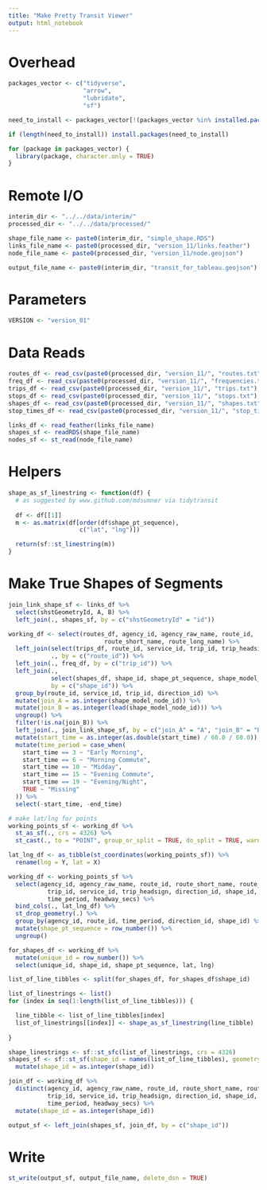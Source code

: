 ```yaml
---
title: "Make Pretty Transit Viewer"
output: html_notebook
---
```


# Overhead
```r
packages_vector <- c("tidyverse",
                     "arrow",
                     "lubridate",
                     "sf")

need_to_install <- packages_vector[!(packages_vector %in% installed.packages()[,"Package"])]

if (length(need_to_install)) install.packages(need_to_install)

for (package in packages_vector) {
  library(package, character.only = TRUE)
}

```

# Remote I/O
```r
interim_dir <- "../../data/interim/"
processed_dir <- "../../data/processed/" 

shape_file_name <- paste0(interim_dir, "simple_shape.RDS")
links_file_name <- paste0(processed_dir, "version_11/links.feather")
node_file_name <- paste0(processed_dir, "version_11/node.geojson")

output_file_name <- paste0(interim_dir, "transit_for_tableau.geojson")
```

# Parameters
```r
VERSION <- "version_01"
```

# Data Reads
```r
routes_df <- read_csv(paste0(processed_dir, "version_11/", "routes.txt"), col_types = cols(.default = col_character()))
freq_df <- read_csv(paste0(processed_dir, "version_11/", "frequencies.txt"), col_types = cols(.default = col_character()))
trips_df <- read_csv(paste0(processed_dir, "version_11/", "trips.txt"), col_types = cols(.default = col_character()))
stops_df <- read_csv(paste0(processed_dir, "version_11/", "stops.txt"), col_types = cols(.default = col_character()))
shapes_df <- read_csv(paste0(processed_dir, "version_11/", "shapes.txt"), col_types = cols(.default = col_character()))
stop_times_df <- read_csv(paste0(processed_dir, "version_11/", "stop_times.txt"), col_types = cols(.default = col_character()))

links_df <- read_feather(links_file_name)
shapes_sf <- readRDS(shape_file_name)
nodes_sf <- st_read(node_file_name)
```

# Helpers
```r
shape_as_sf_linestring <- function(df) {
  # as suggested by www.github.com/mdsumner via tidytransit
  
  df <- df[[1]]
  m <- as.matrix(df[order(df$shape_pt_sequence),
                    c("lat", "lng")])

  return(sf::st_linestring(m))
}
```


# Make True Shapes of Segments
```r
join_link_shape_sf <- links_df %>%
  select(shstGeometryId, A, B) %>%
  left_join(., shapes_sf, by = c("shstGeometryId" = "id"))

working_df <- select(routes_df, agency_id, agency_raw_name, route_id, 
                           route_short_name, route_long_name) %>%
  left_join(select(trips_df, route_id, service_id, trip_id, trip_headsign, direction_id, shape_id),
            ., by = c("route_id")) %>%
  left_join(., freq_df, by = c("trip_id")) %>%
  left_join(., 
            select(shapes_df, shape_id, shape_pt_sequence, shape_model_node_id), 
            by = c("shape_id")) %>%
  group_by(route_id, service_id, trip_id, direction_id) %>%
  mutate(join_A = as.integer(shape_model_node_id)) %>%
  mutate(join_B = as.integer(lead(shape_model_node_id))) %>%
  ungroup() %>%
  filter(!is.na(join_B)) %>%
  left_join(., join_link_shape_sf, by = c("join_A" = "A", "join_B" = "B")) %>%
  mutate(start_time = as.integer(as.double(start_time) / 60.0 / 60.0)) %>%
  mutate(time_period = case_when(
    start_time == 3 ~ "Early Morning",
    start_time == 6 ~ "Morning Commute",
    start_time == 10 ~ "Midday",
    start_time == 15 ~ "Evening Commute",
    start_time == 19 ~ "Evening/Night",
    TRUE ~ "Missing"
  )) %>%
  select(-start_time, -end_time)

# make lat/lng for points
working_points_sf <- working_df %>%
  st_as_sf(., crs = 4326) %>%
  st_cast(., to = "POINT", group_or_split = TRUE, do_split = TRUE, warn = FALSE)

lat_lng_df <- as_tibble(st_coordinates(working_points_sf)) %>%
  rename(lng = Y, lat = X)

working_df <- working_points_sf %>%
  select(agency_id, agency_raw_name, route_id, route_short_name, route_long_name,
           trip_id, service_id, trip_headsign, direction_id, shape_id,
           time_period, headway_secs) %>%
  bind_cols(., lat_lng_df) %>%
  st_drop_geometry(.) %>%
  group_by(agency_id, route_id, time_period, direction_id, shape_id) %>%
  mutate(shape_pt_sequence = row_number()) %>%
  ungroup() 

for_shapes_df <- working_df %>%
  mutate(unique_id = row_number()) %>%
  select(unique_id, shape_id, shape_pt_sequence, lat, lng)

list_of_line_tibbles <- split(for_shapes_df, for_shapes_df$shape_id)

list_of_linestrings <- list()
for (index in seq(1:length(list_of_line_tibbles))) {

  line_tibble <- list_of_line_tibbles[index]
  list_of_linestrings[[index]] <- shape_as_sf_linestring(line_tibble)
  
}

shape_linestrings <- sf::st_sfc(list_of_linestrings, crs = 4326)
shapes_sf <- sf::st_sf(shape_id = names(list_of_line_tibbles), geometry = shape_linestrings) %>%
  mutate(shape_id = as.integer(shape_id))

join_df <- working_df %>%
  distinct(agency_id, agency_raw_name, route_id, route_short_name, route_long_name,
           trip_id, service_id, trip_headsign, direction_id, shape_id,
           time_period, headway_secs) %>%
  mutate(shape_id = as.integer(shape_id))

output_sf <- left_join(shapes_sf, join_df, by = c("shape_id"))

```

# Write
```r
st_write(output_sf, output_file_name, delete_dsn = TRUE)
```

